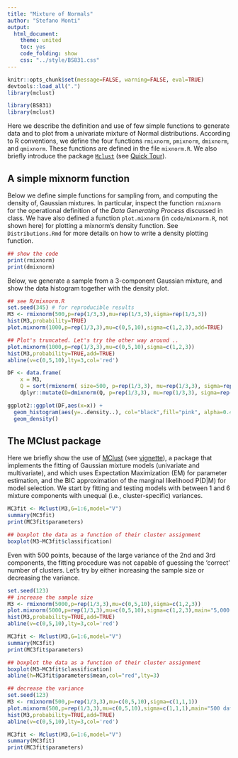 ```yaml
---
title: "Mixture of Normals"
author: "Stefano Monti"
output:
  html_document:
    theme: united
    toc: yes
    code_folding: show
    css: "../style/BS831.css" 
---
```


```r
knitr::opts_chunk$set(message=FALSE, warning=FALSE, eval=TRUE)
devtools::load_all(".")
library(mclust)
```

```r
library(BS831)
library(mclust)
```

Here we describe the definition and use of few simple functions to
generate data and to plot from a univariate mixture of Normal
distributions. According to R conventions, we define the four functions
`rmixnorm`, `pmixnorm`, `dmixnorm`, and `qmixnorm`. These functions
are defined in the file `mixnorm.R`. We also briefly introduce the
package [`Mclust`](https://www.stat.washington.edu/mclust/) (see [Quick
Tour](https://cran.r-project.org/web/packages/mclust/vignettes/mclust.html)).

## A simple mixnorm function

Below we define simple functions for sampling from, and computing the
density of, Gaussian mixtures. In particular, inspect the function
`rmixnorm` for the operational definition of the _Data Generating
Process_ discussed in class. We have also defined a function
`plot.mixnorm` (in `code/mixnorm.R`, not shown here) for plotting a
mixnorm's density function. See `Distributions.Rmd` for more details on how
to write a density plotting function.

```r
## show the code
print(rmixnorm) 
print(dmixnorm)
```

Below, we generate a sample from a 3-component Gaussian mixture, and
show the data histogram together with the density plot.

```r
## see R/mixnorm.R
set.seed(345) # for reproducible results
M3 <- rmixnorm(500,p=rep(1/3,3),mu=rep(1/3,3),sigma=rep(1/3,3))
hist(M3,probability=TRUE)
plot.mixnorm(1000,p=rep(1/3,3),mu=c(0,5,10),sigma=c(1,2,3),add=TRUE)

## Plot's truncated. Let's try the other way around ..
plot.mixnorm(1000,p=rep(1/3,3),mu=c(0,5,10),sigma=c(1,2,3))
hist(M3,probability=TRUE,add=TRUE) 
abline(v=c(0,5,10),lty=3,col='red')
```

```r
DF <- data.frame(
    x = M3,
    Q = sort(rmixnorm( size=500, p=rep(1/3,3), mu=rep(1/3,3), sigma=rep(1/3,3) ))) |>
    dplyr::mutate(D=dmixnorm(Q, p=rep(1/3,3), mu=rep(1/3,3), sigma=rep(1/3,3)))

ggplot2::ggplot(DF,aes(x=x)) +
  geom_histogram(aes(y=..density..), col="black",fill="pink", alpha=0.4) +
  geom_density()

```

## The MClust package

Here we briefly show the use of <a
href="http://www.stat.washington.edu/mclust/">MClust</a> (see <a
href="https://cran.r-project.org/web/packages/mclust/vignettes/mclust.html">vignette</a>),
a package that implements the fitting of Gaussian mixture models
(univariate and multivariate), and which uses Expectation Maximization
(EM) for parameter estimation, and the BIC approximation of the
marginal likelihood P(D|M) for model selection. We start by fitting
and testing models with between 1 and 6 mixture components with
unequal (i.e., cluster-specific) variances.

```r
MC3fit <- Mclust(M3,G=1:6,model="V")
summary(MC3fit)
print(MC3fit$parameters)

## boxplot the data as a function of their cluster assignment
boxplot(M3~MC3fit$classification)
```

Even with 500 points, because of the large variance of the 2nd and 3rd
components, the fitting procedure was not capable of guessing the
'correct' number of clusters. Let's try by either increasing the
sample size or decreasing the variance.

```r
set.seed(123)
## increase the sample size
M3 <- rmixnorm(5000,p=rep(1/3,3),mu=c(0,5,10),sigma=c(1,2,3))
plot.mixnorm(5000,p=rep(1/3,3),mu=c(0,5,10),sigma=c(1,2,3),main="5,000 data points")
hist(M3,probability=TRUE,add=TRUE)
abline(v=c(0,5,10),lty=3,col='red')

MC3fit <- Mclust(M3,G=1:6,model="V")
summary(MC3fit)
print(MC3fit$parameters)

## boxplot the data as a function of their cluster assignment
boxplot(M3~MC3fit$classification)
abline(h=MC3fit$parameters$mean,col="red",lty=3)

## decrease the variance
set.seed(123)
M3 <- rmixnorm(500,p=rep(1/3,3),mu=c(0,5,10),sigma=c(1,1,1))
plot.mixnorm(500,p=rep(1/3,3),mu=c(0,5,10),sigma=c(1,1,1),main="500 data points")
hist(M3,probability=TRUE,add=TRUE)
abline(v=c(0,5,10),lty=3,col='red')

MC3fit <- Mclust(M3,G=1:6,model="V")
summary(MC3fit)
print(MC3fit$parameters)
```
